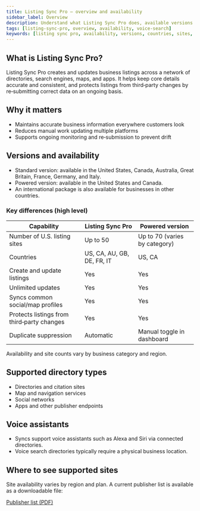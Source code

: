```yaml
---
title: Listing Sync Pro – overview and availability
sidebar_label: Overview
description: Understand what Listing Sync Pro does, available versions and countries, supported directory types, and voice assistant coverage.
tags: [listing-sync-pro, overview, availability, voice-search]
keywords: [listing sync pro, availability, versions, countries, sites, voice assistants]
---
```


## What is Listing Sync Pro?

Listing Sync Pro creates and updates business listings across a network of directories, search engines, maps, and apps. It helps keep core details accurate and consistent, and protects listings from third‑party changes by re‑submitting correct data on an ongoing basis.

## Why it matters

- Maintains accurate business information everywhere customers look
- Reduces manual work updating multiple platforms
- Supports ongoing monitoring and re‑submission to prevent drift

## Versions and availability

- Standard version: available in the United States, Canada, Australia, Great Britain, France, Germany, and Italy.
- Powered version: available in the United States and Canada.
- An international package is also available for businesses in other countries.

### Key differences (high level)

| Capability | Listing Sync Pro | Powered version |
|---|---|---|
| Number of U.S. listing sites | Up to 50 | Up to 70 (varies by category) |
| Countries | US, CA, AU, GB, DE, FR, IT | US, CA |
| Create and update listings | Yes | Yes |
| Unlimited updates | Yes | Yes |
| Syncs common social/map profiles | Yes | Yes |
| Protects listings from third‑party changes | Yes | Yes |
| Duplicate suppression | Automatic | Manual toggle in dashboard |

Availability and site counts vary by business category and region.

## Supported directory types

- Directories and citation sites
- Map and navigation services
- Social networks
- Apps and other publisher endpoints

## Voice assistants

- Syncs support voice assistants such as Alexa and Siri via connected directories.
- Voice search directories typically require a physical business location.

## Where to see supported sites

Site availability varies by region and plan. A current publisher list is available as a downloadable file:

<a href="/files/Yext-publishers-2024.pdf" target="_blank" download>Publisher list (PDF)</a>


